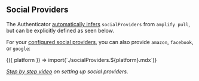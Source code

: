 
## Social Providers

<Alert role="none" heading="Zero Configuration">

The Authenticator [automatically infers](/connected-components/authenticator#step-1-configure-backend) `socialProviders` from `amplify pull`,
but can be explicitly defined as seen below.

</Alert>

For your [configured social providers](https://docs.amplify.aws/lib/auth/social/q/platform/js/), you can also provide `amazon`, `facebook`, or `google`:

<Fragment>
  {({ platform }) => import(`./socialProviders.${platform}.mdx`)}
</Fragment>

<Example>
  <SocialProviderDemo/>
</Example>

_[Step by step video](https://youtu.be/8KwZNn56F78) on setting up social providers._
